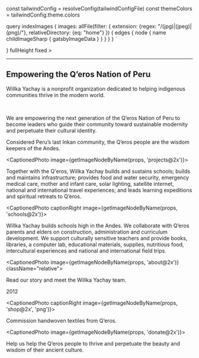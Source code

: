 const tailwindConfig = resolveConfig(tailwindConfigFile)
const themeColors = tailwindConfig.theme.colors



  query indexImages {
    images: allFile(filter: {
      extension: {regex: "/(jpg)|(jpeg)|(png)/"}, 
      relativeDirectory: {eq: "home"}
    }) {
      edges {
        node {
          name
          childImageSharp {
            gatsbyImageData
          }
        }
      }
    }
  }
`

<section className="min-h-screen mb-[30vh]">
  <CoverPhoto 
    bg={
      <Parallax opacity={[1,0]} startScroll={0} endScroll={600}>
        <BgVideo src={IntroMp4} />
      </Parallax>
    }
    fullHeight
    fixed
  >
    <Logotype horizontal className="fill-cloud block w-[55%] mx-auto"/>
    <hr className="h-[1.5px] bg-cloud my-16 w-2/3 mx-auto"/>
    <h2 className="text-center">Empowering the Q’eros Nation of Peru</h2>
    <div className="w-full h-50 mt-6"></div>
  </CoverPhoto>
</section>

<section className="min-h-[10vh]">
  <div className="w-1/2 mx-auto mb-[30vh] text-xl leading-6">
  <ColorChangingText colors={[themeColors.darkBrown, themeColors.hotPink, themeColors.hotPink]}>


  Willka Yachay is a nonprofit organization dedicated to helping indigenous communities thrive in the modern world.


  <br/>


  We are empowering the next generation of the Q’eros Nation of Peru to become leaders who guide their community toward sustainable modernity and perpetuate their cultural identity.


  </ColorChangingText>
  </div>
</section>

<section className="min-h-screen mb-[30vh]">
<CaptionedPhoto captionRight image={getImageNodeByName(props, 'cover@2x')}>

  <CtaButton text='Q’eros' caption="Who we support" to="/qeros" />

  Considered Peru’s last Inkan community, the Q’eros people are the wisdom keepers of the Andes.

</CaptionedPhoto>
</section>


<section className="min-h-screen mb-[30vh]">

<CaptionedPhoto image={getImageNodeByName(props, 'projects@2x')}>

  <CtaButton text='Projects' caption="What we do" to="/projects" />

  Together with the Q'eros, Willka Yachay builds and sustains schools; builds and maintains infrastructure; provides food and water security, emergency medical care, mother and infant care, solar lighting, satellite internet, national and international travel experiences; and leads learning expeditions and spiritual retreats to Q’eros.

</CaptionedPhoto>
</section>

<section className="min-h-screen mb-[30vh]">

<CaptionedPhoto captionRight image={getImageNodeByName(props, 'schools@2x')}>

  <CtaButton text='Schools' caption="Our education initiative" to="/schools" />

  Willka Yachay builds schools high in the Andes. We collaborate with Q’eros parents and elders on construction, administration and curriculum development. We support culturally sensitive teachers and provide books, libraries, a computer lab, educational materials, supplies, nutritious food, intercultural experiences and national and international field trips.

</CaptionedPhoto>
</  section>

<section className="min-h-screen mb-[30vh]">

<CaptionedPhoto image={getImageNodeByName(props, 'about@2x')} className="relative">

  <CtaButton text='About' caption="Who we are" to="/about" />

  Read our story and meet the Willka Yachay team.

  <span class="absolute bottom-1 right-1">2012</span>

</CaptionedPhoto>
</section>

<section className="min-h-screen mb-[30vh]">

<CaptionedPhoto captionRight image={getImageNodeByName(props, 'shop@2x', 'png')}>

  <CtaButton text='Shop' caption="Our weaving cooperative" to="/shop" />

  Commission handwoven textiles from Q’eros.

</CaptionedPhoto>
</section>

<section className="min-h-screen mb-[30vh]">

<CaptionedPhoto image={getImageNodeByName(props, 'donate@2x')}>

  <CtaButton text='Donate' caption="Support our work" to="/donate" />

  Help us help the Q’eros people to thrive and perpetuate the beauty and wisdom of their ancient culture.

</CaptionedPhoto>
</section>